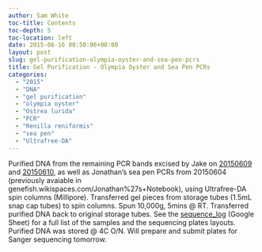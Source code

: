 ```yaml
---
author: Sam White
toc-title: Contents
toc-depth: 5
toc-location: left
date: 2015-06-16 00:50:06+00:00
layout: post
slug: gel-purification-olympia-oyster-and-sea-pen-pcrs
title: Gel Purification - Olympia Oyster and Sea Pen PCRs
categories:
  - "2015"
  - "DNA"
  - "gel purification"
  - "olympia oyster"
  - "Ostrea lurida"
  - "PCR"
  - "Renilla reniformis"
  - "sea pen"
  - "Ultrafree-DA"
---
```


Purified DNA from the remaining PCR bands excised by Jake on [20150609](https://heareresearch.blogspot.com/2015/06/6-9-2015-flanking-primer-trial-pcr.html) and [20150610](http://heareresearch.blogspot.com/2015/06/6-10-2015-flanking-primer-pcr-pt-2.html), as well as Jonathan's sea pen PCRs from 20150604 (previously avaiable in genefish.wikispaces.com/Jonathan%27s+Notebook), using Ultrafree-DA spin columns (Millipore). Transferred gel pieces from storage tubes (1.5mL snap cap tubes) to spin columns. Spun 10,000g, 5mins @ RT. Transferred purified DNA back to original storage tubes. See the [sequence_log](https://docs.google.com/spreadsheet/ccc?key=0AtV_gF766XZAcHljOFBWd3pLTUJwbUxkdkg1OGdCY3c&usp=sharing) (Google Sheet) for a full list of the samples and the sequencing plates layouts. Purified DNA was stored @ 4C O/N. Will prepare and submit plates for Sanger sequencing tomorrow.
